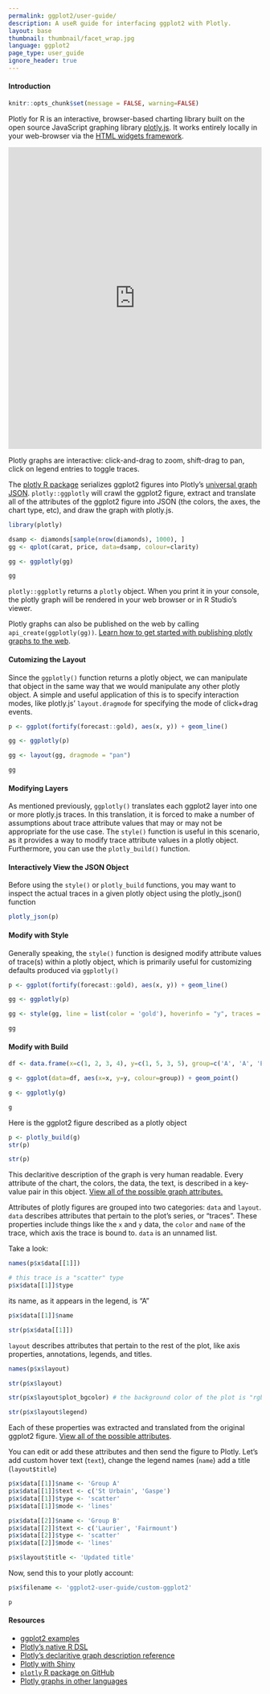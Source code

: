 ```yaml
---
permalink: ggplot2/user-guide/
description: A useR guide for interfacing ggplot2 with Plotly.
layout: base
thumbnail: thumbnail/facet_wrap.jpg
language: ggplot2
page_type: user_guide
ignore_header: true
---
```


#### Introduction

```r
knitr::opts_chunk$set(message = FALSE, warning=FALSE)
```

Plotly for R is an interactive, browser-based charting library built on the open source JavaScript graphing library <a href="https://plot.ly/javascript" target="_blank">plotly.js</a>. It works entirely locally in your web-browser via the <a target="_blank" href="http://www.htmlwidgets.org/">HTML widgets framework</a>.

<iframe src="https://plot.ly/~RPlotBot/1772.embed" width="100%" height="600px" style="border: none;"></iframe>

Plotly graphs are interactive: click-and-drag to zoom, shift-drag to pan, click on legend entries to toggle traces.

The [plotly R package](https://github.com/ropensci/plotly) serializes ggplot2 figures into Plotly's <a target="_blank" href="http://help.plot.ly/json-chart-schema/">universal graph JSON</a>. `plotly::ggplotly` will crawl the ggplot2 figure, extract and translate all of the attributes of the ggplot2 figure into JSON (the colors, the axes, the chart type, etc), and draw the graph with plotly.js.

```r
library(plotly)

dsamp <- diamonds[sample(nrow(diamonds), 1000), ]
gg <- qplot(carat, price, data=dsamp, colour=clarity)

gg <- ggplotly(gg)

gg
```

`plotly::ggplotly` returns a `plotly` object. When you print it in your console, the plotly graph will be rendered in your web browser or in R Studio's viewer.

Plotly graphs can also be published on the web by calling `api_create(ggplotly(gg))`. [Learn how to get started with publishing plotly graphs to the web](https://plot.ly/r/).

#### Cutomizing the Layout

Since the `ggplotly()` function returns a plotly object, we can manipulate that object in the same way that we would manipulate any other plotly object. A simple and useful application of this is to specify interaction modes, like plotly.js' `layout.dragmode` for specifying the mode of click+drag events.


```r
p <- ggplot(fortify(forecast::gold), aes(x, y)) + geom_line()

gg <- ggplotly(p)

gg <- layout(gg, dragmode = "pan")

gg
```

#### Modifying Layers

As mentioned previously, `ggplotly()` translates each ggplot2 layer into one or more plotly.js traces. In this translation, it is forced to make a number of assumptions about trace attribute values that may or may not be appropriate for the use case. The `style()` function is useful in this scenario, as it provides a way to modify trace attribute values in a plotly object. Furthermore, you can use the `plotly_build()` function.

#### Interactively View the JSON Object

Before using the `style()` or `plotly_build` functions, you may want to inspect the actual traces in a given plotly object using the plotly_json() function

```r
plotly_json(p)
```

#### Modify with Style

Generally speaking, the `style()` function is designed modify attribute values of trace(s) within a plotly object, which is primarily useful for customizing defaults produced via `ggplotly()`

```r
p <- ggplot(fortify(forecast::gold), aes(x, y)) + geom_line()

gg <- ggplotly(p)

gg <- style(gg, line = list(color = 'gold'), hoverinfo = "y", traces = 1)

gg
```

#### Modify with Build

```r
df <- data.frame(x=c(1, 2, 3, 4), y=c(1, 5, 3, 5), group=c('A', 'A', 'B', 'B'))

g <- ggplot(data=df, aes(x=x, y=y, colour=group)) + geom_point()

g <- ggplotly(g)

g
```

Here is the ggplot2 figure described as a plotly object

```r
p <- plotly_build(g)
str(p)
```

```r
str(p)
```

This declaritive description of the graph is very human readable. Every attribute of the chart, the colors, the data, the text, is described in a key-value pair in this object. [View all of the possible graph attributes.](https://plot.ly/r/reference)

Attributes of plotly figures are grouped into two categories: `data` and `layout`. `data` describes attributes that pertain to the plot's series, or "traces". These properties include things like the `x` and `y` data, the `color` and `name` of the trace, which axis the trace is bound to. `data` is an unnamed list.

Take a look:

```r
names(p$x$data[[1]])

# this trace is a "scatter" type
p$x$data[[1]]$type
```

its name, as it appears in the legend, is "A"

```r
p$x$data[[1]]$name
```

```r
str(p$x$data[[1]])
```

`layout` describes attributes that pertain to the rest of the plot, like axis properties, annotations, legends, and titles.

```r
names(p$x$layout)

str(p$x$layout)

str(p$x$layout$plot_bgcolor) # the background color of the plot is "rgb(229,229,229)"

str(p$x$layout$legend)
```

Each of these properties was extracted and translated from the original ggplot2 figure. [View all of the possible attributes](https://plot.ly/r/reference).

You can edit or add these attributes and then send the figure to Plotly. Let's add custom hover text (`text`), change the legend names (`name`) add a title (`layout$title`)

```r
p$x$data[[1]]$name <- 'Group A'
p$x$data[[1]]$text <- c('St Urbain', 'Gaspe')
p$x$data[[1]]$type <- 'scatter'
p$x$data[[1]]$mode <- 'lines'

p$x$data[[2]]$name <- 'Group B'
p$x$data[[2]]$text <- c('Laurier', 'Fairmount')
p$x$data[[2]]$type <- 'scatter'
p$x$data[[2]]$mode <- 'lines'

p$x$layout$title <- 'Updated title'
```

Now, send this to your plotly account:

```r
p$x$filename <- 'ggplot2-user-guide/custom-ggplot2'

p
```

#### Resources

- [ggplot2 examples](https://plot.ly/ggplot2)
- [Plotly's native R DSL](https://plot.ly/r)
- [Plotly's declaritive graph description reference](https://plot.ly/r/reference)
- [Plotly with Shiny](https://plot.ly/r/shiny-tutorial)
- [`plotly` R package on GitHub](https://github.com/ropensci/plotly)
- [Plotly graphs in other languages](https://plot.ly/api)
